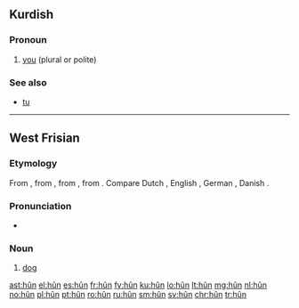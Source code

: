{{also|Appendix:Variations of "hun"}}
==Kurdish==

===Pronoun===
{{head|ku|pronoun}}

# [[you]] (plural or polite)

===See also===
* [[tu#Kurdish|tu]]

----

==West Frisian==

===Etymology===
From {{etyl|ofs|fy}} {{term|hund|lang=ofs}}, from {{etyl|gem-pro|fy}} {{term/t|gem-pro|*hundaz}}, from {{etyl|ine-pro|fy}} {{term/t|ine-pro|*ḱwn̥tós}}, from {{term/t|ine-pro|*ḱwṓ}}. Compare Dutch {{term|hond|lang=nl}}, English {{term|hound|lang=en}}, German {{term|Hund|lang=de}}, Danish {{term|hund|lang=da}}.

===Pronunciation===
* {{IPA|/hun/|lang=fy}}

===Noun===
{{fy-noun|g=c|hûnen|hûntsje}}

# [[dog]]

[[ast:hûn]]
[[el:hûn]]
[[es:hûn]]
[[fr:hûn]]
[[fy:hûn]]
[[ku:hûn]]
[[lo:hûn]]
[[lt:hûn]]
[[mg:hûn]]
[[nl:hûn]]
[[no:hûn]]
[[pl:hûn]]
[[pt:hûn]]
[[ro:hûn]]
[[ru:hûn]]
[[sm:hûn]]
[[sv:hûn]]
[[chr:hûn]]
[[tr:hûn]]